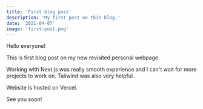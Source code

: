 ```yaml
---
title: 'First blog post'
description: 'My first post on this blog.'
date: '2021-04-07'
image: 'first-post.png'
---
```


Hello everyone!

This is first blog post on my new revisited personal webpage.

Working with Next.js was really smooth experience and I can't wait for more projects to work on. Tailwind was also very helpful.

Website is hosted on Vercel.

See you soon!
